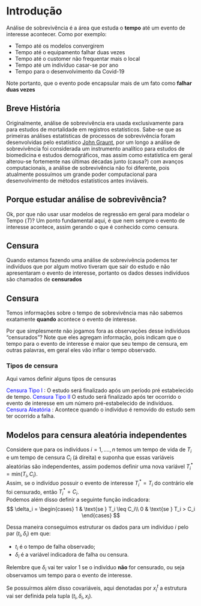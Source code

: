 # Introdução


Análise de sobrevivência é a área que estuda o **tempo** até um evento de interesse acontecer. Como por exemplo:

* Tempo até os modelos convergirem
* Tempo até o equipamento falhar duas vezes
* Tempo até o customer não frequentar mais o local
* Tempo até um indivíduo casar-se por ano
* Tempo para o desenvolvimento da Covid-19

Note portanto, que o evento pode encapsular mais de um fato como  **falhar duas vezes**

## Breve História

Originalmente, análise de sobrevivência era usada exclusivamente para para estudos de mortalidade em registros estatísticos. Sabe-se que as primeiras análises estatísticas de processos de sobrevivência foram desenvolvidas pelo estatístico [John Graunt](https://en.wikipedia.org/wiki/John_Graunt), por um longo a análise de sobrevivência foi considerada um instrumento analítico para estudos de biomedicina  e estudos demográficos, mas assim como estatística em geral alterou-se fortemente nas últimas décadas junto (causa?) com avanços computacionais, a análise de sobrevivência não foi diferente, pois atualmente possuímos um grande poder computacional para desenvolvimento de métodos estatísticos antes inviáveis.

## Porque estudar análise de sobrevivência?
Ok, por que não usar usar modelos de regressão em geral para modelar o Tempo (*T*)? Um ponto fundamental aqui, é que nem sempre o evento de interesse acontece, assim gerando o que é conhecido como censura.

## Censura
Quando estamos fazendo uma análise de sobrevivência podemos ter indivíduos que por algum motivo tiveram que sair do estudo e não apresentaram o evento de interesse, portanto os dados desses indivíduos são chamados de **censurados**  

::: {.callout-tip appearance="simple" icon=false}

## Censura

Temos informações sobre o tempo de sobrevivência mas não sabemos exatamente **quando** acontece o evento de interesse.
:::

Por que simplesmente não jogamos fora as observações desse indivíduos "censurados"? Note que eles agregam informação, pois indicam que o tempo para o evento de interesse é maior que seu tempo de censura, em outras palavras, em geral eles vão inflar o tempo observado.  

### Tipos de censura
Aqui vamos definir alguns tipos de censuras

<span style="color:blue">Censura Tipo I </span>: O estudo será finalizado após um período pré estabelecido de tempo.
<span style="color:blue">Censura Tipo II </span> O estudo será finalizado após ter ocorrido o evento de interesse em um número pré-estabelecido de indivíduos.  
<span style="color:blue">Censura Aleatória </span>: Acontece quando o indivíduo é removido do estudo sem ter ocorrido a falha.

## Modelos para censura aleatória independentes  
Considere que para os indivíduos $i = 1,....,n$ temos um tempo de vida de $T_i$ e um tempo de censura $C_i$ (á direita) e suponha que essas variáveis aleatórias são independentes, assim podemos definir uma nova variável $T_{i}^{*} = \text{min}(T_i, C_i)$.  
Assim, se o indivíduo possuir o evento de interesse $T_{i}^{*} = T_i$ do contrário ele foi censurado, então $T_{i}^{*} = C_i$.   
Podemos além disso definir  a seguinte função indicadora:
$$
\delta_i = \begin{cases}
  1  & \text{se }  T_i \leq C_i\\
  0 & \text{se } T_i > C_i
\end{cases}
$$

Dessa maneira conseguimos estruturar os dados para um indivíduo $i$ pelo par $(t_i,\delta_i)$ em que:

* $t_i$ é o tempo de falha observado;  
* $\delta_i$ é  a variável indicadora de falha ou censura.


:::{.callout-note}
Relembre que $\delta_i$ vai ter valor 1 se o indivíduo **não** for censurado, ou seja observamos um tempo para o evento de interesse.
:::

Se possuírmos além disso covariáveis, aqui denotadas por $x_i^{t}$ a estrutura vai ser definida pela tupla $(t_i,\delta_i, x_i)$.
